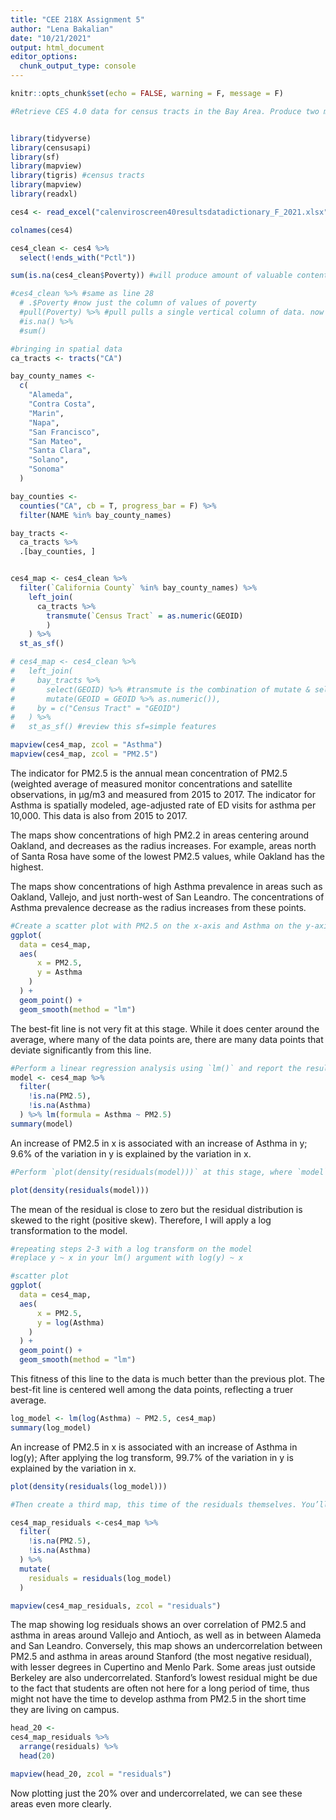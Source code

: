 ```yaml
---
title: "CEE 218X Assignment 5"
author: "Lena Bakalian"
date: "10/21/2021"
output: html_document
editor_options: 
  chunk_output_type: console
---
```


```r
knitr::opts_chunk$set(echo = FALSE, warning = F, message = F)
```

```r
#Retrieve CES 4.0 data for census tracts in the Bay Area. Produce two maps, using either `mapview()` or `leaflet()`: one of PM2.5, and one of Asthma, as defined by CES. 


library(tidyverse)
library(censusapi)
library(sf)
library(mapview)
library(tigris) #census tracts
library(mapview)
library(readxl)

ces4 <- read_excel("calenviroscreen40resultsdatadictionary_F_2021.xlsx")

colnames(ces4)

ces4_clean <- ces4 %>% 
  select(!ends_with("Pctl"))

sum(is.na(ces4_clean$Poverty)) #will produce amount of valuable content in dataset

#ces4_clean %>% #same as line 28
  # .$Poverty #now just the column of values of poverty
  #pull(Poverty) %>% #pull pulls a single vertical column of data. now can pipe that to is.na() - inverting order of line 28
  #is.na() %>% 
  #sum()

#bringing in spatial data
ca_tracts <- tracts("CA")

bay_county_names <-
  c(
    "Alameda",
    "Contra Costa",
    "Marin",
    "Napa",
    "San Francisco",
    "San Mateo",
    "Santa Clara",
    "Solano",
    "Sonoma"
  )

bay_counties <-
  counties("CA", cb = T, progress_bar = F) %>%
  filter(NAME %in% bay_county_names)

bay_tracts <-
  ca_tracts %>% 
  .[bay_counties, ]


ces4_map <- ces4_clean %>% 
  filter(`California County` %in% bay_county_names) %>% 
    left_join(
      ca_tracts %>% 
        transmute(`Census Tract` = as.numeric(GEOID)
        )
    ) %>% 
  st_as_sf()

# ces4_map <- ces4_clean %>% 
#   left_join(
#     bay_tracts %>% 
#       select(GEOID) %>% #transmute is the combination of mutate & select
#       mutate(GEOID = GEOID %>% as.numeric()),
#     by = c("Census Tract" = "GEOID")
#   ) %>% 
#   st_as_sf() #review this sf=simple features

```

```r
mapview(ces4_map, zcol = "Asthma")
mapview(ces4_map, zcol = "PM2.5")
```

The indicator for PM2.5 is the annual mean concentration of PM2.5 (weighted average of
measured monitor concentrations and satellite observations, in µg/m3 and measured from 2015 to 2017. The indicator for Asthma is spatially modeled, age-adjusted rate of ED visits for asthma per 10,000. This data is also from 2015 to 2017.

The maps show concentrations of high PM2.2 in areas centering around Oakland, and decreases as the radius increases. For example, areas north of Santa Rosa have some of the lowest PM2.5 values, while Oakland has the highest.

The maps show concentrations of high Asthma prevalence in areas such as Oakland, Vallejo, and just north-west of San Leandro. The concentrations of Asthma prevalence decrease as the radius increases from these points. 

```r
#Create a scatter plot with PM2.5 on the x-axis and Asthma on the y-axis, with a best-fit line
ggplot( 
  data = ces4_map,
  aes(
      x = PM2.5,
      y = Asthma
    )
  ) +
  geom_point() +
  geom_smooth(method = "lm")
```

The best-fit line is not very fit at this stage. While it does center around the average, where many of the data points are, there are many data points that deviate significantly from this line.

```r
#Perform a linear regression analysis using `lm()` and report the results.
model <- ces4_map %>% 
  filter(
    !is.na(PM2.5),
    !is.na(Asthma)
  ) %>% lm(formula = Asthma ~ PM2.5)
summary(model)
```

An increase of PM2.5 in x is associated with an increase of Asthma in y;
9.6% of the variation in y is explained by the variation in x. 

```r
#Perform `plot(density(residuals(model)))` at this stage, where `model` is the name of the object that holds the results of your regression analysis.

plot(density(residuals(model)))

```

The mean of the residual is close to zero but the residual distribution is skewed to the right (positive skew). Therefore, I will apply a log transformation to the model.

```r
#repeating steps 2-3 with a log transform on the model
#replace y ~ x in your lm() argument with log(y) ~ x

#scatter plot
ggplot( 
  data = ces4_map,
  aes(
      x = PM2.5,
      y = log(Asthma)
    )
  ) +
  geom_point() +
  geom_smooth(method = "lm")
```

This fitness of this line to the data is much better than the previous plot. The best-fit line is centered well among the data points, reflecting a truer average.

```r
log_model <- lm(log(Asthma) ~ PM2.5, ces4_map)
summary(log_model)
```

An increase of PM2.5 in x is associated with an increase of Asthma in log(y);
After applying the log transform, 99.7% of the variation in y is explained by the variation in x. 

```r
plot(density(residuals(log_model)))
```

```r
#Then create a third map, this time of the residuals themselves. You’ll need to combine `residuals(model)` with spatial information; note that the order of `residuals(model)` should exactly match the order of records you supplied to `lm()`. 

ces4_map_residuals <-ces4_map %>% 
  filter(
    !is.na(PM2.5),
    !is.na(Asthma)
  ) %>% 
  mutate(
    residuals = residuals(log_model)
  )

mapview(ces4_map_residuals, zcol = "residuals")
```

The map showing log residuals shows an over correlation of PM2.5 and asthma in areas around Vallejo and Antioch, as well as in between Alameda and San Leandro. Conversely, this map shows an undercorrelation between PM2.5 and asthma in areas around Stanford (the most negative residual), with lesser degrees in Cupertino and Menlo Park. Some areas just outside Berkeley are also undercorrelated. Stanford's lowest residual might be due to the fact that students are often not here for a long period of time, thus might not have the time to develop asthma from PM2.5 in the short time they are living on campus. 


```r
head_20 <- 
ces4_map_residuals %>% 
  arrange(residuals) %>% 
  head(20)

mapview(head_20, zcol = "residuals")
```

Now plotting just the 20% over and undercorrelated, we can see these areas even more clearly.

